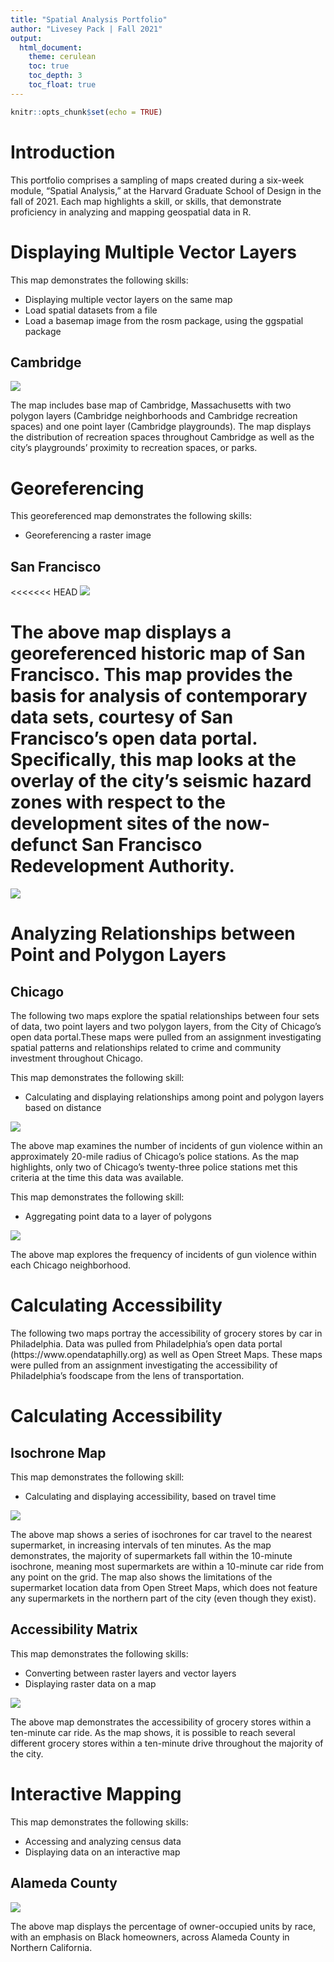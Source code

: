 ```yaml
---
title: "Spatial Analysis Portfolio"
author: "Livesey Pack | Fall 2021"
output: 
  html_document:
    theme: cerulean
    toc: true
    toc_depth: 3
    toc_float: true
---
```


```r
knitr::opts_chunk$set(echo = TRUE)
```

# Introduction
This portfolio comprises a sampling of maps created during a six-week module, "Spatial Analysis," at the Harvard Graduate School of Design in the fall of 2021. Each map highlights a skill, or skills, that demonstrate proficiency in analyzing and mapping geospatial data in R. 

# Displaying Multiple Vector Layers 

This map demonstrates the following skills: 

* Displaying multiple vector layers on the same map
* Load spatial datasets from a file
* Load a basemap image from the rosm package, using the ggspatial package

## Cambridge
[![](thumbnails/Cambridge Map.png)](https://lipack.github.io/Spatial-Analysis-Portfolio-/fullsize/Cambridge Map.pdf){target="_blank"}

The map includes base map of Cambridge, Massachusetts with two polygon layers (Cambridge neighborhoods and Cambridge recreation spaces) and one point layer (Cambridge playgrounds). The map displays the distribution of recreation spaces throughout Cambridge as well as the city’s playgrounds’ proximity to recreation spaces, or parks.

# Georeferencing

This georeferenced map demonstrates the following skills: 

* Georeferencing a raster image

## San Francisco
<<<<<<< HEAD
[![](thumbnails/GeoRef.png)](https://lipack.github.io/Spatial-Analysis-Portfolio-/fullsize/GeoRef.pdf){target="_blank}

The above map displays a georeferenced historic map of San Francisco. This map provides the basis for analysis of contemporary data sets, courtesy of San Francisco's open data portal. Specifically, this map looks at the overlay of the city's seismic hazard zones with respect to the development sites of the now-defunct San Francisco Redevelopment Authority.  
=======
[![](thumbnails/GeoRef.png)](https://lipack.github.io/Spatial-Analysis-Portfolio-/fullsize/GeoRef.pdf){target="_blank}


# Analyzing Relationships between Point and Polygon Layers

## Chicago 

The following two maps explore the spatial relationships between four sets of data, two point layers and two polygon layers, from the City of Chicago’s open data portal.These maps were pulled from an assignment investigating spatial patterns and relationships related to crime and community investment throughout Chicago. 

This map demonstrates the following skill: 

* Calculating and displaying relationships among point and polygon layers based on distance

[![](thumbnails/chicago_map.png)](https://lipack.github.io/Spatial-Analysis-Portfolio-/fullsize/chicago_map1.pdf){target="_blank"}

The above map examines the number of incidents of gun violence within an approximately 20-mile radius of Chicago's police stations. As the map highlights, only two of Chicago's twenty-three police stations met this criteria at the time this data was available.   

This map demonstrates the following skill: 

* Aggregating point data to a layer of polygons

[![](thumbnails/Chicago_FINAL.png)](https://lipack.github.io/Spatial-Analysis-Portfolio-/fullsize/Chicago_FINAL.pdf){target="_blank"}

The above map explores the frequency of incidents of gun violence within each Chicago neighborhood. 

# Calculating Accessibility 

The following two maps portray the accessibility of grocery stores by car in Philadelphia. Data was pulled from Philadelphia's open data portal (https://www.opendataphilly.org) as well as Open Street Maps. These maps were pulled from an assignment investigating the accessibility of Philadelphia's foodscape from the lens of transportation.  

# Calculating Accessibility 

## Isochrone Map

This map demonstrates the following skill:

* Calculating and displaying accessibility, based on travel time

[![](thumbnails/accessibility_PHL_map.png)](https://lipack.github.io/Spatial-Analysis-Portfolio-/fullsize/accessibility_PHL_map.pdf){target="_blank"}

The above map shows a series of isochrones for car travel to the nearest supermarket, in increasing intervals of ten minutes. As the map demonstrates, the majority of supermarkets fall within the 10-minute isochrone, meaning most supermarkets are within a 10-minute car ride from any point on the grid. The map also shows the limitations of the supermarket location data from Open Street Maps, which does not feature any supermarkets in the northern part of the city (even though they exist). 

## Accessibility Matrix 

This map demonstrates the following skills:

* Converting between raster layers and vector layers
* Displaying raster data on a map

[![](thumbnails/raster_PHL_map.png)](https://lipack.github.io/Spatial-Analysis-Portfolio-/fullsize/raster_PHL_map.pdf){target="_blank"}

The above map demonstrates the accessibility of grocery stores within a ten-minute car ride. As the map shows, it is possible to reach several different grocery stores within a ten-minute drive throughout the majority of the city.

# Interactive Mapping

This map demonstrates the following skills:

* Accessing and analyzing census data 
* Displaying data on an interactive map

## Alameda County

[![](thumbnails/Interactive Map_USE THIS ONE.png)](https://c-voulgaris.github.io/portfolio_examples/fullsize/VIS 2128_Assignment 6_Pack.html){target="_blank"}

The above map displays the percentage of owner-occupied units by race, with an emphasis on Black homeowners, across Alameda County in Northern California.
